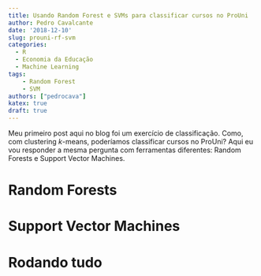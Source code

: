 ```yaml
---
title: Usando Random Forest e SVMs para classificar cursos no ProUni
author: Pedro Cavalcante
date: '2018-12-10'
slug: prouni-rf-svm
categories:
  - R
  - Economia da Educação
  - Machine Learning
tags:
    - Random Forest
    - SVM
authors: ["pedrocava"]
katex: true
draft: true
---
```


Meu primeiro post aqui no blog foi um exercício de classificação. Como, com clustering $k$-means, poderíamos classificar cursos no ProUni? Aqui eu vou responder a mesma pergunta com ferramentas diferentes: Random Forests e Support Vector Machines.

# Random Forests

# Support Vector Machines

# Rodando tudo